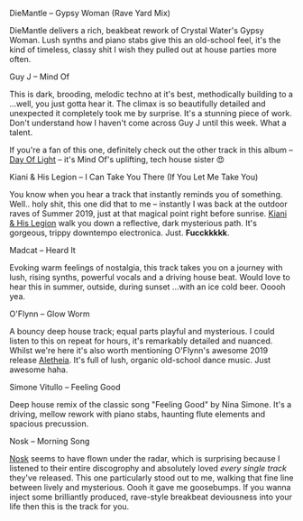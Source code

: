 

<Masthead title={title} date={date} />

<TrackTitle>DieMantle – Gypsy Woman (Rave Yard Mix)</TrackTitle>
<SoundcloudPlayer src="https://soundcloud.com/dj_rave_on/gypsy-woman-rave-yard-mix" />

DieMantle delivers a rich, beakbeat rework of Crystal Water's Gypsy Woman.
Lush synths and piano stabs give this an old-school feel, it's the kind of timeless, classy shit I wish they pulled out
at house parties more often.

<TrackTitle>Guy J – Mind Of</TrackTitle>
<SpotifyPlayer uri="spotify:track:1qkQXjgIy1xhgJAuFFLxu9" />

This is dark, brooding, melodic techno at it's best, methodically building to a ...well, you just gotta hear it.
The climax is so beautifully detailed and unexpected it completely took me by surprise. It's a stunning piece of work.
Don't understand how I haven't come across Guy J until this week. What a talent.

If you're a fan of this one, definitely check out the other track in this album – [Day Of Light](https://open.spotify.com/track/78u645YMoEAY6QpacUVgrO?si=_pFfVyAfRZCOnPiqII_kkw) – it's Mind Of's uplifting, tech house sister 😍

<TrackTitle>Kiani & His Legion – I Can Take You There (If You Let Me Take You)</TrackTitle>
<SoundcloudPlayer src="https://soundcloud.com/sohaso/kiani-his-legion-i-can-take-you-there-if-you-let-me-take-you-sohaso-012" />

You know when you hear a track that instantly reminds you of something.
Well.. holy shit, this one did that to me – instantly I was back at the outdoor raves of Summer 2019, just at that magical point right before sunrise.
[Kiani & His Legion](https://open.spotify.com/artist/5Mq9UFAr7R9KTwlFFiHVcQ?si=cgRk4HSKRXOg0bJen9gfFw) walk you down a reflective, dark mysterious path.
It's gorgeous, trippy downtempo electronica. Just. **Fucckkkkk**.

<TrackTitle>Madcat – Heard It</TrackTitle>
<SoundcloudPlayer src="https://soundcloud.com/houseum/premiere-madcat-heard-it-virage" />

Evoking warm feelings of nostalgia, this track takes you on a journey with lush, rising synths, powerful vocals and a driving house beat.
Would love to hear this in summer, outside, during sunset ...with an ice cold beer. Ooooh yea.

<TrackTitle>O'Flynn – Glow Worm</TrackTitle>
<SoundcloudPlayer src="https://soundcloud.com/oflynnmusic/oflynn-glow-worm" />

A bouncy deep house track; equal parts playful and mysterious. I could listen to this on repeat for hours, it's remarkably detailed and nuanced.
Whilst we're here it's also worth mentioning O'Flynn's awesome 2019 release [Aletheia](https://open.spotify.com/album/0RVj8aaUuoTOZ7pyGjll6b?si=N2JdBrQNTbSjaBsNI45SNQ). It's full of lush, organic old-school dance music. Just awesome haha.

<TrackTitle>Simone Vitullo – Feeling Good</TrackTitle>
<SpotifyPlayer uri="spotify:track:4wqtlpo7xtEmuY3zJjR2EE" />

Deep house remix of the classic song "Feeling Good" by Nina Simone.
It's a driving, mellow rework with piano stabs, haunting flute elements and spacious precussion.

<TrackTitle>Nosk – Morning Song</TrackTitle>
<SpotifyPlayer uri="spotify:track:5UICfdbkT0bMu4N5eiPFjX" />

[Nosk](https://open.spotify.com/artist/6BIn4D5xGkDw8ndgoeR0u3?si=ZEgqCcG5Rsevjd0vvMyA4Q) seems to have flown under the radar, which is surprising because I listened to their entire discogrophy and absolutely loved _every single track_ they've released.
This one particularly stood out to me, walking that fine line between lively and mysterious. Oooh it gave me goosebumps.
If you wanna inject some brilliantly produced, rave-style breakbeat deviousness into your life then this is the track for you.
